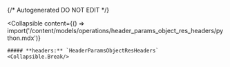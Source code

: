 {/* Autogenerated DO NOT EDIT  */}

<Collapsible
    content={() => import('/content/models/operations/header_params_object_res_headers/python.mdx')}
>
    ##### **headers:** `HeaderParamsObjectResHeaders`
    <Collapsible.Break/>
</Collapsible>

